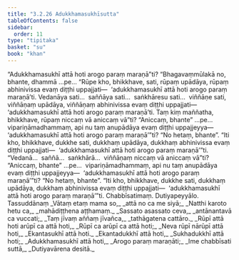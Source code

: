 ```yaml
---
title: "3.2.26 Adukkhamasukhīsutta"
tableOfContents: false
sidebar:
  order: 11
type: "tipitaka"
basket: "su"
book: "khan"
---
```



<DynamicBreadcrumb />

<Division number="249" book="khan" bookNo="13" page="181">

<Paragraph number="1006" book="khan">
“Adukkhamasukhī attā hoti arogo paraṃ maraṇā”ti? “Bhagavaṃmūlakā no, bhante, dhammā …pe…
</Paragraph>

<Paragraph number="1007" book="khan">
“Rūpe kho, bhikkhave, sati, rūpaṃ upādāya, rūpaṃ abhinivissa evaṃ diṭṭhi uppajjati—  ‘adukkhamasukhī attā hoti arogo paraṃ maraṇā’ti. Vedanāya sati…  saññāya sati…  saṅkhāresu sati…  viññāṇe sati, viññāṇaṃ upādāya, viññāṇaṃ abhinivissa evaṃ diṭṭhi uppajjati—  ‘adukkhamasukhī attā hoti arogo paraṃ maraṇā’ti.
</Paragraph>

<Paragraph number="1008" book="khan">
Taṃ kiṃ maññatha, bhikkhave, rūpaṃ niccaṃ vā aniccaṃ vā”ti? “Aniccaṃ, bhante” …pe…  vipariṇāmadhammaṃ, api nu taṃ anupādāya evaṃ diṭṭhi uppajjeyya—  ‘adukkhamasukhī attā hoti arogo paraṃ maraṇā’”ti? “No hetaṃ, bhante”. “Iti kho, bhikkhave, dukkhe sati, dukkhaṃ upādāya, dukkhaṃ abhinivissa evaṃ diṭṭhi uppajjati—  ‘adukkhamasukhī attā hoti arogo paraṃ maraṇā’”ti. “Vedanā…  saññā…  saṅkhārā…  viññāṇaṃ niccaṃ vā aniccaṃ vā”ti? “Aniccaṃ, bhante” …pe…  vipariṇāmadhammaṃ, api nu taṃ anupādāya evaṃ diṭṭhi uppajjeyya—  ‘adukkhamasukhī attā hoti arogo paraṃ maraṇā’”ti? “No hetaṃ, bhante”. “Iti kho, bhikkhave, dukkhe sati, dukkhaṃ upādāya, dukkhaṃ abhinivissa evaṃ diṭṭhi uppajjati—  ‘adukkhamasukhī attā hoti arogo paraṃ maraṇā’”ti. Chabbīsatimaṃ.

</Paragraph>
</Division>

<Paragraph number="1009" type="center" book="khan">
Dutiyapeyyālo.



</Paragraph>

<Paragraph number="1010" type="center" book="khan">
Tassuddānaṃ


</Paragraph>

<Paragraph number="1011" type="verses" book="khan">
_Vātaṃ etaṃ mama so,_  
_attā no ca me siyā;_  
_Natthi karoto hetu ca,_  
_mahādiṭṭhena aṭṭhamaṃ._  

</Paragraph>

<Paragraph number="1012" type="verses" book="khan">
_Sassato asassato ceva,_  
_antānantavā ca vuccati;_  
_Taṃ jīvaṃ aññaṃ jīvañca,_  
_tathāgatena cattāro._  

</Paragraph>

<Paragraph number="1013" type="verses" book="khan">
_Rūpī attā hoti arūpī ca attā hoti,_  
_Rūpī ca arūpī ca attā hoti;_  
_Neva rūpī nārūpī attā hoti,_  
_Ekantasukhī attā hoti._  

</Paragraph>

<Paragraph number="1014" type="verses" book="khan">
_Ekantadukkhī attā hoti,_  
_Sukhadukkhī attā hoti;_  
_Adukkhamasukhī attā hoti,_  
_Arogo paraṃ maraṇāti;_  
_Ime chabbīsati suttā,_  
_Dutiyavārena desitā._
</Paragraph>